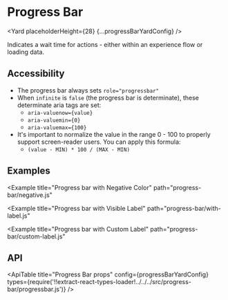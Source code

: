 <!--
Copyright (c) 2018-2020 Uber Technologies, Inc.

This source code is licensed under the MIT license found in the
LICENSE file in the root directory of this source tree.
-->






# Progress Bar

<Yard placeholderHeight={28} {...progressBarYardConfig} />

Indicates a wait time for actions - either within an experience flow or loading data.

## Accessibility

- The progress bar always sets `role="progressbar"`
- When `infinite` is `false` (the progress bar is determinate), these determinate aria tags are set:
  - `aria-valuenow={value}`
  - `aria-valuemin={0}`
  - `aria-valuemax={100}`
- It's important to normalize the value in the range 0 - 100 to properly support screen-reader users. You can apply this formula:
  - `(value - MIN) * 100 / (MAX - MIN)`

## Examples

<Example title="Progress bar Basic Usage" path="progress-bar/basic.js">
  <Basic />
</Example>

<Example
  title="Progress bar with Negative Color"
  path="progress-bar/negative.js"
>
  <Negative />
</Example>

<Example
  title="Progress bar with Visible Label"
  path="progress-bar/with-label.js"
>
  <WithLabel />
</Example>

<Example
  title="Progress bar with Custom Label"
  path="progress-bar/custom-label.js"
>
  <CustomLabel />
</Example>

<Example title="Progress bar with Overrides" path="progress-bar/overrides.js">
  <Customization />
</Example>

## API

<ApiTable
  title="Progress Bar props"
  config={progressBarYardConfig}
  types={require('!!extract-react-types-loader!../../../src/progress-bar/progressbar.js')}
/>

<Exports
  component={ProgressBarExports}
  title="Progress Bar exports"
  path="baseui/progress-bar"
/>
